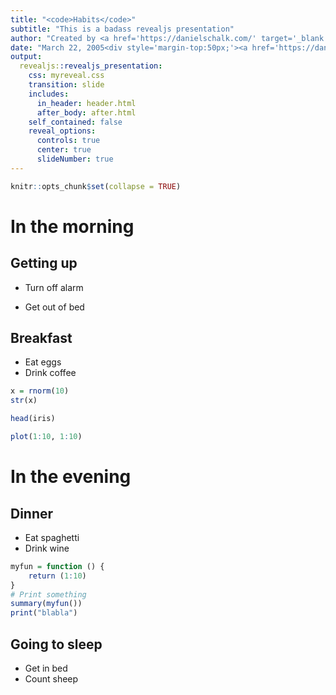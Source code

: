 ```yaml
---
title: "<code>Habits</code>"
subtitle: "This is a badass revealjs presentation"
author: "Created by <a href='https://danielschalk.com/' target='_blank'>Daniel Schalk</a>"
date: "March 22, 2005<div style='margin-top:50px;'><a href='https://danielschalk.com' target='_blank'><i style='margin-right:70px;' class='fab fa-linkedin fa-3x'></i></a><a href='https://danielschalk.com' target='_blank'><i style='margin-right:70px;' class='fab fa-github fa-3x'></i></a><a href='https://danielschalk.com' target='_blank'><i class='fab fa-twitter fa-3x'></i></a></div>"
output:
  revealjs::revealjs_presentation:
    css: myreveal.css
    transition: slide
    includes:
      in_header: header.html
      after_body: after.html
    self_contained: false
    reveal_options:
      controls: true
      center: true
      slideNumber: true
---
```


```r
knitr::opts_chunk$set(collapse = TRUE)
```

# In the morning

## Getting up

- Turn off alarm <i class="fab fa-linkedin"></i>
- Get out of bed

    <i class="fas fa-user"></i> <!-- uses solid style -->
    <i class="far fa-user"></i> <!-- uses regular style -->
    <i class="fal fa-user"></i> <!-- uses light style -->
    <!--brand icon-->
    <i class="fab fa-github-square"></i> <!-- uses brands style -->

## Breakfast

- Eat eggs
- Drink coffee

```r
x = rnorm(10)
str(x)

head(iris)

plot(1:10, 1:10)
```

# In the evening

## Dinner

- Eat spaghetti
- Drink wine

```r
myfun = function () {
	return (1:10)
}
# Print something
summary(myfun())
print("blabla")
```

## Going to sleep

- Get in bed
- Count sheep